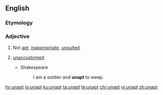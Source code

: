 ==English==

===Etymology===
{{prefix|un|apt|lang=en}}

===Adjective===
{{en-adj}}

# Not [[apt]], [[inappropriate]], [[unsuited]].
# {{lb|en|obsolete}} [[unaccustomed]]
#* Shakespeare
#*: I am a soldier and '''unapt''' to weep.

[[hy:unapt]]
[[io:unapt]]
[[ku:unapt]]
[[ta:unapt]]
[[te:unapt]]
[[chr:unapt]]
[[vi:unapt]]
[[zh:unapt]]